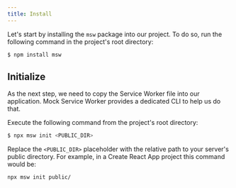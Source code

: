 ```yaml
---
title: Install
---
```


Let's start by installing the `msw` package into our project. To do so, run the following command in the project's root directory:

```bash
$ npm install msw
```

## Initialize

As the next step, we need to copy the Service Worker file into our application. Mock Service Worker provides a dedicated CLI to help us do that.

Execute the following command from the project's root directory:

```bash
$ npx msw init <PUBLIC_DIR>
```

Replace the `<PUBLIC_DIR>` placeholder with the relative path to your server's public directory. For example, in a Create React App project this command would be:

```bash
npx msw init public/
```


<PublicDirSnippet />

